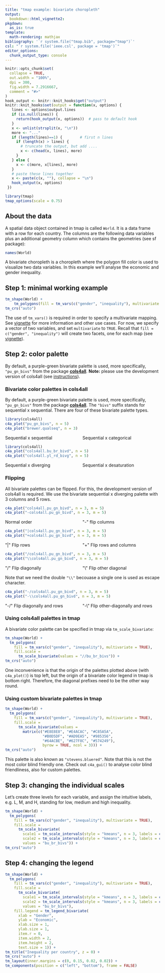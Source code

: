 ```yaml
---
title: "tmap example: bivariate choropleth"
output: 
  bookdown::html_vignette2:
pkgdown:
  as_is: true
template:
  math-rendering: mathjax
bibliography: '`r system.file("tmap.bib", package="tmap")`'
csl: "`r system.file('ieee.csl', package = 'tmap')`"
editor_options: 
  chunk_output_type: console
---
```


```r
knitr::opts_chunk$set(
  collapse = TRUE,
  out.width = "100%",
  dpi = 300,
  fig.width = 7.2916667,
  comment = "#>"
)
hook_output <- knitr::knit_hooks$get("output")
knitr::knit_hooks$set(output = function(x, options) {
   lines <- options$output.lines
   if (is.null(lines)) {
     return(hook_output(x, options))  # pass to default hook
   }
   x <- unlist(strsplit(x, "\n"))
   more <- "..."
   if (length(lines)==1) {        # first n lines
     if (length(x) > lines) {
       # truncate the output, but add ....
       x <- c(head(x, lines), more)
     }
   } else {
     x <- c(more, x[lines], more)
   }
   # paste these lines together
   x <- paste(c(x, ""), collapse = "\n")
   hook_output(x, options)
 })

```

```r
library(tmap)
tmap_options(scale = 0.75)
```


## About the data

A spatial data object contained in tmap is called `World`. It is a data frame with a row for each country. The columns are the following data variables plus an additional geometry column which contains the geometries (see sf package):

```r
names(World)
```

A bivariate choropleth is a choropleth where the polygon fill color is used to visualize two data variables. In this example we'll analyse the economic and gender inequality.




## Step 1: minimal working example

```r
tm_shape(World) +
    tm_polygons(fill = tm_vars(c("gender", "inequality"), multivariate = TRUE)) +
tm_crs("auto")
```

The use of `tm_vars()` is required in order to specify a multivariate mapping. See [vignette](https://r-tmap.github.io/tmap/articles/adv_multivariate) for more information and other use cases. For now, we specify a vector of two variables, and set `multivariate` to `TRUE`. Recall that `fill = c("gender", "inequality")` will create two facets, one for each map (see [vignette](https://r-tmap.github.io/tmap/articles/basics_facets#facets-one-dimensional)).

## Step 2: color palette

By default, a purple-green bivariate palette is used, more specifically, `"pu_gn_bivs"` from the package [**cols4all**](https://cols4all.github.io/cols4all-R/index.html). 
**Note:** please use the development version of cols4all (see [instructions](https://github.com/cols4all/cols4all-R?tab=readme-ov-file#installation)). 


### Bivariate color palettes in cols4all
By default, a purple-green bivariate palette is used, more specifically, `"pu_gn_bivs"` from the package [**cols4all**](https://cols4all.github.io/cols4all-R/index.html). The `"bivs"` suffix stands for sequential x sequential. There are four of these bivariate palette types.

```r
library(cols4all)
c4a_plot("pu_gn_bivs", n = 5)
c4a_plot("brewer.qualseq", n = 3)
```


<div style="display: flex; justify-content: space-between; margin-top: 0.5em;">
  <div style="flex: 1; text-align: left;">Sequential x sequential</div>
  <div style="flex: 1; text-align: left;">Sequential x categorical</div>
</div>



```r
library(cols4all)
c4a_plot("cols4all.bu_br_bivd", n = 5)
c4a_plot("cols4all.yl_rd_bivg", n = 5)
```


<div style="display: flex; justify-content: space-between; margin-top: 0.5em;">
  <div style="flex: 1; text-align: left;">Sequential x diverging</div>
  <div style="flex: 1; text-align: left;">Sequential x desaturation</div>
</div>

### Flipping

All bivariate palettes can be flipped. For this, the development version of cols4all is required. We use the bivariate sequential x diverging palette with 3 columns and 5 rows.

```r
c4a_plot("cols4all.pu_gn_bivd", n = 3, m = 5)
c4a_plot("-cols4all.pu_gn_bivd", n = 3, m = 5)
```

<div style="display: flex; justify-content: space-between; margin-top: 0.5em;">
  <div style="flex: 1; text-align: left;">Normal order</div>
  <div style="flex: 1; text-align: left;">\"-\" flip columns</div>
</div>

```r
c4a_plot("|cols4all.pu_gn_bivd", n = 3, m = 5)
c4a_plot("+cols4all.pu_gn_bivd", n = 3, m = 5)
```

<div style="display: flex; justify-content: space-between; margin-top: 0.5em;">
  <div style="flex: 1; text-align: left;">\"|\" Flip rows</div>
  <div style="flex: 1; text-align: left;">\"+\" Flip rows and columns</div>
</div>

```r
c4a_plot("/cols4all.pu_gn_bivd", n = 3, m = 5)
c4a_plot("\\cols4all.pu_gn_bivd", n = 3, m = 5)
```

<div style="display: flex; justify-content: space-between; margin-top: 0.5em;">
  <div style="flex: 1; text-align: left;">\"/\" Flip diagonally</div>
  <div style="flex: 1; text-align: left;">\"\\\" Flip other diagonal</div>
</div>

Note that we need the double `"\\"` becouase a single one is used as escape character.

```r
c4a_plot("-/cols4all.pu_gn_bivd", n = 3, m = 5)
c4a_plot("-\\cols4all.pu_gn_bivd", n = 3, m = 5)
```

<div style="display: flex; justify-content: space-between; margin-top: 0.5em;">
  <div style="flex: 1; text-align: left;">\"-/\" Flip diagonally and rows</div>
  <div style="flex: 1; text-align: left;">\"-\\\" Flip other-diagonally and rows</div>
</div>

### Using cols4all palettes in tmap

A bivariate color palette can be specified in tmap via `tm_scale_bivariate`:

```r
tm_shape(World) +
  tm_polygons(
    fill = tm_vars(c("gender", "inequality"), multivariate = TRUE),
    fill.scale = 
      tm_scale_bivariate(values = "//bu_br_bivs")) +
tm_crs("auto")
```


One inconvenience is that the origin of the palettes plotted above (with `c4a_plot()`) is top left, but the origin of a bivariate color legend in tmap is bottom right. Therefore, the diagonal prefixes need to be the other way round.


### Using custom bivariate palettes in tmap

```r
tm_shape(World) +
  tm_polygons(
    fill = tm_vars(c("gender", "inequality"), multivariate = TRUE),
    fill.scale = 
      tm_scale_bivariate(values = 
        matrix(c("#E8E8E8", "#E4ACAC", "#C85A5A",
        		 "#B0D5DF", "#AD9EA5", "#985356",
        		 "#64ACBE", "#627F8C", "#574249"),
        		 byrow = TRUE, ncol = 3))) +
tm_crs("auto")
```

This palette is also known as `"stevens.bluered"`. Note that this is not the most color blind friendly one. Check out `c4a_gui()` to analyse color blind friendliness, also for custom palettes.

## Step 3: changing the individual scales

Let's create three levels for each variable, and assign the intuitive labels, e.g. L, M, and H, standing for low, medium and high inequality.


```r
tm_shape(World) +
  tm_polygons(
    fill = tm_vars(c("gender", "inequality"), multivariate = TRUE),
    fill.scale = 
      tm_scale_bivariate(
        scale1 = tm_scale_intervals(style = "kmeans", n = 3, labels = c("L", "M", "H")),
      	scale2 = tm_scale_intervals(style = "kmeans", n = 3, labels = c("L", "M", "H")),
      	values = "bu_br_bivs")) +
tm_crs("auto") 
```

## Step 4: changing the legend

```r
tm_shape(World) +
  tm_polygons(
    fill = tm_vars(c("gender", "inequality"), multivariate = TRUE),
    fill.scale = 
      tm_scale_bivariate(
        scale1 = tm_scale_intervals(style = "kmeans", n = 3, labels = c("L", "M", "H")),
      	scale2 = tm_scale_intervals(style = "kmeans", n = 3, labels = c("L", "M", "H")),
      	values = "bu_br_bivs"),
    fill.legend = tm_legend_bivariate(
      xlab = "Gender",
      ylab = "Economic",
      xlab.size = 1,
      ylab.size = 1,
      item.r = 0,
      item.width = 2,
      item.height = 2,
      text.size = 1)) +
tm_title("Inequality per country", z = 0) +
tm_crs("auto") +
tm_layout(inner.margins = c(0, 0.15, 0.02, 0.02)) +
tm_components(position = c("left", "bottom"), frame = FALSE)
```

